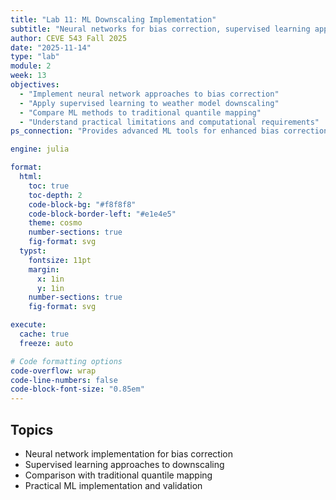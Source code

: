 ```yaml
---
title: "Lab 11: ML Downscaling Implementation"
subtitle: "Neural networks for bias correction, supervised learning approaches, practical ML implementation"
author: CEVE 543 Fall 2025
date: "2025-11-14"
type: "lab"
module: 2
week: 13
objectives:
  - "Implement neural network approaches to bias correction"
  - "Apply supervised learning to weather model downscaling"
  - "Compare ML methods to traditional quantile mapping"
  - "Understand practical limitations and computational requirements"
ps_connection: "Provides advanced ML tools for enhanced bias correction and downscaling (optional extension beyond core PS2 requirements)"

engine: julia

format:
  html:
    toc: true
    toc-depth: 2
    code-block-bg: "#f8f8f8"
    code-block-border-left: "#e1e4e5"
    theme: cosmo
    number-sections: true
    fig-format: svg
  typst:
    fontsize: 11pt
    margin: 
      x: 1in
      y: 1in
    number-sections: true
    fig-format: svg

execute: 
  cache: true
  freeze: auto

# Code formatting options
code-overflow: wrap
code-line-numbers: false
code-block-font-size: "0.85em"
---
```


## Topics

- Neural network implementation for bias correction
- Supervised learning approaches to downscaling
- Comparison with traditional quantile mapping
- Practical ML implementation and validation

